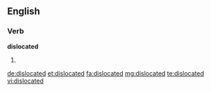 ==English==

===Verb===
'''dislocated'''

# {{en-past of|dislocate}}

[[de:dislocated]]
[[et:dislocated]]
[[fa:dislocated]]
[[mg:dislocated]]
[[te:dislocated]]
[[vi:dislocated]]